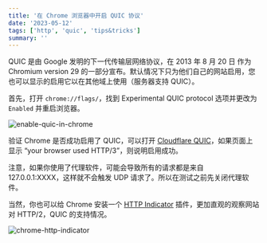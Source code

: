 ```yaml
---
title: '在 Chrome 浏览器中开启 QUIC 协议'
date: '2023-05-12'
tags: ['http', 'quic', 'tips&tricks']
summary: ''
---
```


QUIC 是由 Google 发明的下一代传输层网络协议，在 2013 年 8 月 20 日 作为 Chromium version 29 的一部分宣布。默认情况下只为他们自己的网站启用，您也可以显示的启用它以在其他域上使用（服务器支持 QUIC）。

首先，打开 `chrome://flags/`，找到 Experimental QUIC protocol 选项并更改为 `Enabled` 并重启浏览器。

![enable-quic-in-chrome](/static/images/blog/network/enable-quic-in-chrome.png)

验证 Chrome 是否成功启用了 QUIC，可以打开 [Cloudflare QUIC](https://cloudflare-quic.com/)，如果页面上显示 “your browser used HTTP/3”，则说明启用成功。

注意，如果你使用了代理软件，可能会导致所有的请求都是来自 127.0.0.1:XXXX，这样就不会触发 UDP 请求了。所以在测试之前先关闭代理软件。

当然，你也可以给 Chrome 安装一个 [HTTP Indicator](https://chrome.google.com/webstore/detail/http-indicator/hgcomhbcacfkpffiphlmnlhpppcjgmbl) 插件，更加直观的观察网站对 HTTP/2，QUIC 的支持情况。

![chrome-http-indicator](/static/images/blog/network/chrome-http-indicator.png)
